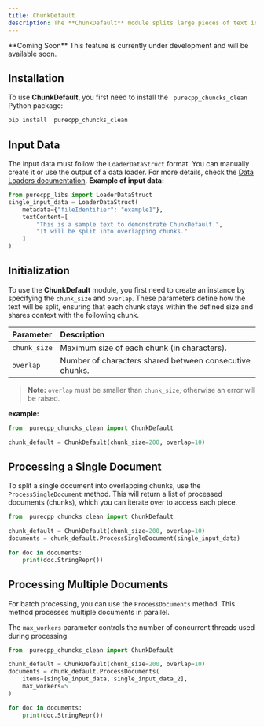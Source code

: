 ```yaml
---
title: ChunkDefault
description: The **ChunkDefault** module splits large pieces of text into manageable chunks, using overlap to maintain context between segments. This is particularly useful in **Retrieval-Augmented Generation (RAG)** pipelines and other text processing tasks where continuity matters.
---
```

<Warning>
**Coming Soon**  
This feature is currently under development and will be available soon.
</Warning>

## Installation
To use **ChunkDefault**, you first need to install the ` purecpp_chuncks_clean` Python package:

```bash
pip install  purecpp_chuncks_clean
```

## Input Data

The input data must follow the `LoaderDataStruct` format. You can manually create it or use the output of a data loader. For more details, check the [Data Loaders documentation](../loaders/introduction.mdx).
**Example of input data:**
```python
from purecpp_libs import LoaderDataStruct
single_input_data = LoaderDataStruct(
    metadata={"fileIdentifier": "example1"},
    textContent=[
        "This is a sample text to demonstrate ChunkDefault.",
        "It will be split into overlapping chunks."
    ]
)
```

## Initialization

To use the **ChunkDefault** module, you first need to create an instance by specifying the `chunk_size` and `overlap`. These parameters define how the text will be split, ensuring that each chunk stays within the defined size and shares context with the following chunk.

| Parameter     | Description                                               |
|:---------------|:-----------------------------------------------------------|
| `chunk_size`| Maximum size of each chunk (in characters).                |
| `overlap`   | Number of characters shared between consecutive chunks.    |

> **Note:** `overlap` must be smaller than `chunk_size`, otherwise an error will be raised.

**example:**
```python
from  purecpp_chuncks_clean import ChunkDefault

chunk_default = ChunkDefault(chunk_size=200, overlap=10)
```

## Processing a Single Document

To split a single document into overlapping chunks, use the `ProcessSingleDocument` method. This will return a list of processed documents (chunks), which you can iterate over to access each piece.
```python
from  purecpp_chuncks_clean import ChunkDefault

chunk_default = ChunkDefault(chunk_size=200, overlap=10)
documents = chunk_default.ProcessSingleDocument(single_input_data)

for doc in documents:
    print(doc.StringRepr())
```

## Processing Multiple Documents
For batch processing, you can use the `ProcessDocuments` method. This method processes multiple documents in parallel.

The `max_workers` parameter controls the number of concurrent threads used during processing
```python
from  purecpp_chuncks_clean import ChunkDefault

chunk_default = ChunkDefault(chunk_size=200, overlap=10)
documents = chunk_default.ProcessDocuments(
    items=[single_input_data, single_input_data_2],
    max_workers=5
)

for doc in documents:
    print(doc.StringRepr())
```

